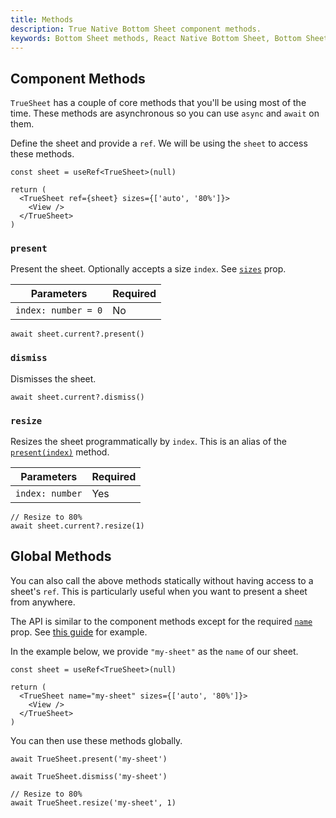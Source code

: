 ```yaml
---
title: Methods
description: True Native Bottom Sheet component methods.
keywords: Bottom Sheet methods, React Native Bottom Sheet, Bottom Sheet documentation
---
```


## Component Methods

`TrueSheet` has a couple of core methods that you'll be using most of the time. These methods are asynchronous so you can use `async` and `await` on them.

Define the sheet and provide a `ref`. We will be using the `sheet` to access these methods.
```tsx {4}
const sheet = useRef<TrueSheet>(null)

return (
  <TrueSheet ref={sheet} sizes={['auto', '80%']}>
    <View />
  </TrueSheet>
)
```

### `present`

Present the sheet. Optionally accepts a size `index`. See [`sizes`](/reference/props#sizes) prop.

| Parameters | Required |
| - | - |
| `index: number = 0` | No |

```tsx
await sheet.current?.present()
```


### `dismiss`

Dismisses the sheet.

```tsx
await sheet.current?.dismiss()
```

### `resize`

Resizes the sheet programmatically by `index`. This is an alias of the [`present(index)`](#present) method.

| Parameters | Required |
| - | - |
| `index: number` | Yes

```tsx
// Resize to 80%
await sheet.current?.resize(1)
```

## Global Methods

You can also call the above methods statically without having access to a sheet's `ref`. This is particularly useful when you want to present a sheet from anywhere.

The API is similar to the component methods except for the required [`name`](/reference/props#name) prop. See [this guide](/guides/global-methods) for example.

In the example below, we provide `"my-sheet"` as the `name` of our sheet.
```tsx {4}
const sheet = useRef<TrueSheet>(null)

return (
  <TrueSheet name="my-sheet" sizes={['auto', '80%']}>
    <View />
  </TrueSheet>
)
```

You can then use these methods globally.

```tsx
await TrueSheet.present('my-sheet')
```
```tsx
await TrueSheet.dismiss('my-sheet')
```
```tsx
// Resize to 80%
await TrueSheet.resize('my-sheet', 1)
```
